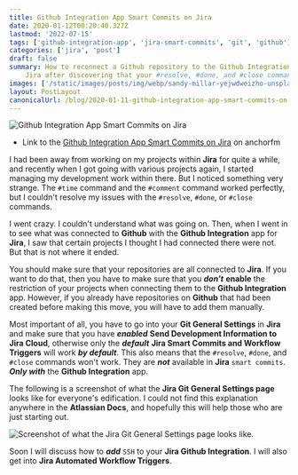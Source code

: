 ```yaml
---
title: Github Integration App Smart Commits on Jira
date: 2020-01-12T00:20:40.327Z
lastmod: '2022-07-15'
tags: ['github-integration-app', 'jira-smart-commits', 'git', 'github']
categories: ['jira', 'post']
draft: false
summary: How to reconnect a Github repository to the Github Integration app for
    Jira after discovering that your #resolve, #done, and #close commands were not working in your Smart Commits.
images: ['/static/images/posts/img/webp/sandy-millar-yejwdweizho-unsplash.webp']
layout: PostLayout
canonicalUrl: /blog/2020-01-11-github-integration-app-smart-commits-on-jira
---
```


![Github Integration App Smart Commits on Jira](/static/images/posts/img/webp/sandy-millar-yejwdweizho-unsplash.webp)

-   Link to the
    [Github Integration App Smart Commits on Jira](https://anchor.fm/maria-campbell/episodes/Github-Integration-App-Smart-Commits-on-Jira-ea4f2m)
    on anchorfm

I had been away from working on my projects within **Jira** for quite a while,
and recently when I got going with various projects again, I started managing my
development work within there. But I noticed something very strange. The `#time`
command and the `#comment` command worked perfectly, but I couldn't resolve my
issues with the `#resolve`, `#done`, or `#close` commands.

I went crazy. I couldn't understand what was going on. Then, when I went in to
see what was connected to **Github** with the **Github Integration** app for
**Jira**, I saw that certain projects I thought I had connected there were not.
But that is not where it ended.

You should make sure that your repositories are all connected to **Jira**. If
you want to do that, then you have to make sure that you _**don't**_ **enable**
the restriction of your projects when connecting them to the **Github
Integration** app. However, if you already have repositories on **Github** that
had been created before making this move, you will have to add them manually.

Most important of all, you have to go into your **Git General Settings** in
**Jira** and make sure that you have _**enabled**_ **Send Development
Information to Jira Cloud**, otherwise only the _**default**_ **Jira Smart
Commits and Workflow Triggers** will work _**by default**_. This also means that
the `#resolve`, `#done`, and `#close` commands won't work. They are _**not**_
available in **Jira** `smart commits`. _**Only with**_ the **Github
Integration** app.

The following is a screenshot of what the **Jira Git General Settings page**
looks like for everyone's edification. I could not find this explanation
anywhere in the **Atlassian Docs**, and hopefully this will help those who are
just starting out.

![Screenshot of what the Jira Git General Settings page looks like.](/static/images/posts/img/webp/fireshot-capture-017-general-settings-jira-interglobalmedia.atlassian.net.webp)

Soon I will discuss how to _**add**_ `SSH` to your **Jira Github Integration**.
I will also get into **Jira Automated Workflow Triggers**.
